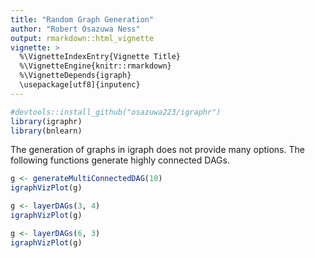 ```yaml
---
title: "Random Graph Generation"
author: "Robert Osazuwa Ness"
output: rmarkdown::html_vignette
vignette: >
  %\VignetteIndexEntry{Vignette Title}
  %\VignetteEngine{knitr::rmarkdown}
  %\VignetteDepends{igraph}
  \usepackage[utf8]{inputenc}
---
```


```r
#devtools::install_github("osazuwa223/igraphr")
library(igraphr)
library(bnlearn)
```

The generation of graphs in igraph does not provide many options.  The following functions generate highly connected DAGs.

```r
g <- generateMultiConnectedDAG(10)
igraphVizPlot(g)
```

```r
g <- layerDAGs(3, 4)
igraphVizPlot(g)
```

```r
g <- layerDAGs(6, 3)
igraphVizPlot(g)
```

